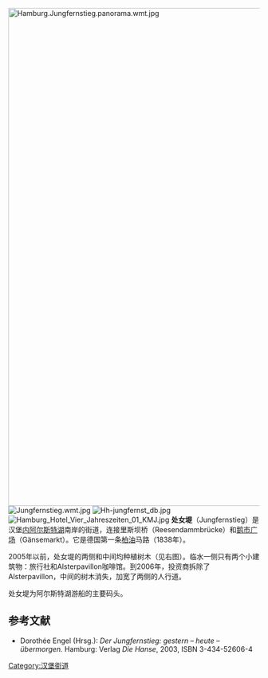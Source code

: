 [[File:Hamburg.Jungfernstieg.panorama.wmt.jpg|1000px]]
[[File:Jungfernstieg.wmt.jpg|thumb]]
[[File:Hh-jungfernst_db.jpg|thumb]]
[[File:Hamburg_Hotel_Vier_Jahreszeiten_01_KMJ.jpg|thumb]]
'''处女堤'''（Jungfernstieg）是汉堡[[内阿尔斯特湖|内阿尔斯特湖]]南岸的街道，连接里斯坝桥（Reesendammbrücke）和[[鹅市广场|鹅市广场]]（Gänsemarkt）。它是德国第一条[[柏油|柏油]]马路（1838年）。 

2005年以前，处女堤的两侧和中间均种植树木（见右图）。临水一侧只有两个小建筑物：旅行社和Alsterpavillon咖啡馆。到2006年，投资商拆除了Alsterpavillon，中间的树木消失，加宽了两侧的人行道。

处女堤为阿尔斯特湖游船的主要码头。

== 参考文献 ==
* Dorothée Engel (Hrsg.): ''Der Jungfernstieg: gestern – heute – übermorgen.'' Hamburg: Verlag ''Die Hanse'', 2003, ISBN 3-434-52606-4
{{Commonscat|Jungfernstieg|处女堤}}
{{Coordinate |NS=53/33/11/N |EW=9/59/33/E |type=landmark |region=DE-HH}}

[[Category:汉堡街道|Category:汉堡街道]]